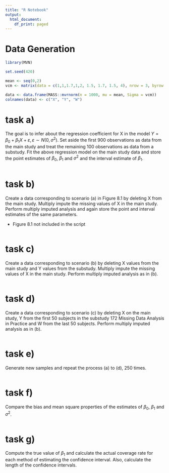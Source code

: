 ```yaml
---
title: "R Notebook"
output:
  html_document:
    df_print: paged
---
```


# Data Generation

```r
library(MVN) 

set.seed(420)

mean <- seq(0,2)
vcm <- matrix(data = c(1,1,1.7,1,2, 1.5, 1.7, 1.5, 4), nrow = 3, byrow = T)

data <- data.frame(MASS::mvrnorm(n = 1000, mu = mean, Sigma = vcm))
colnames(data) <- c("X", "Y", "W")
```


# task a)

The goal is to infer about the regression coefficient for X in the model $Y = \beta_0 + \beta_1X + \varepsilon , \varepsilon \sim N(0, \sigma^2)$. Set aside the first 900 observations as data from the main study and treat the remaining 100 observations as data from a substudy. Fit the above regression model on the main study data and store the point estimates of $\beta_0$, $\beta_1$ and $\sigma^2$ and the interval estimate of $\beta_1$.

```r

```


# task b)

Create a data corresponding to scenario (a) in Figure 8.1 by deleting X from the main study. Multiply impute the missing values of X in the main study. Perform multiply imputed analysis and again store the point and interval estimates of the same parameters.

* Figure 8.1 not included in the script

```r

```

# task c)

Create a data corresponding to scenario (b) by deleting X values from the main study and Y values from the substudy. Multiply impute the missing values of X in the main study. Perform multiply imputed analysis as in (b).

```r

```


# task d)

Create a data corresponding to scenario (c) by deleting X on the main study, Y from the first 50 subjects in the substudy 172 Missing Data Analysis in Practice
and W from the last 50 subjects. Perform multiply imputed analysis as in (b).

```r

```


# task e)

Generate new samples and repeat the process (a) to (d), 250 times.

```r

```


# task f)

Compare the bias and mean square properties of the estimates of $\beta_0$, $\beta_1$ and $\sigma^2$.

```r

```


# task g)

Compute the true value of $\beta_1$ and calculate the actual coverage rate for each method of estimating the confidence interval. Also, calculate the length of the confidence intervals.

```r

```

